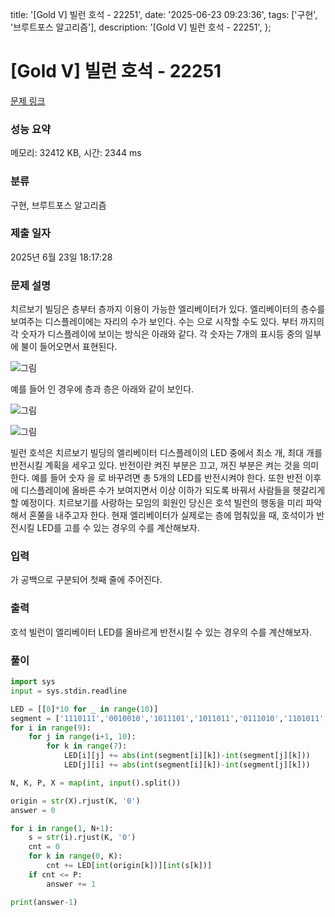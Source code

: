   title: '[Gold V] 빌런 호석 - 22251',
  date: '2025-06-23 09:23:36',
  tags: ['구현', '브루트포스 알고리즘'],
  description: '[Gold V] 빌런 호석 - 22251',
};

# [Gold V] 빌런 호석 - 22251 

[문제 링크](https://www.acmicpc.net/problem/22251) 

### 성능 요약

메모리: 32412 KB, 시간: 2344 ms

### 분류

구현, 브루트포스 알고리즘

### 제출 일자

2025년 6월 23일 18:17:28

### 문제 설명

치르보기 빌딩은 층부터 층까지 이용이 가능한 엘리베이터가 있다. 엘리베이터의 층수를 보여주는 디스플레이에는  자리의 수가 보인다. 수는 으로 시작할 수도 있다. 부터 까지의 각 숫자가 디스플레이에 보이는 방식은 아래와 같다. 각 숫자는 7개의 표시등 중의 일부에 불이 들어오면서 표현된다.

![그림](https://upload.acmicpc.net/fcb7dfaf-672b-48c4-bb25-7adf16fe106e/-/preview/)

예를 들어 인 경우에 층과 층은 아래와 같이 보인다.

![그림](https://upload.acmicpc.net/7197c436-b131-43ac-b14c-3e3b5f8c27ed/-/preview/)

                  

![그림](https://upload.acmicpc.net/ad62e659-8aef-4284-bd13-47df4a4ccbca/-/preview/)

빌런 호석은 치르보기 빌딩의 엘리베이터 디스플레이의 LED 중에서 최소 개, 최대 개를 반전시킬 계획을 세우고 있다. 반전이란 켜진 부분은 끄고, 꺼진 부분은 켜는 것을 의미한다. 예를 들어 숫자 을 로 바꾸려면 총 5개의 LED를 반전시켜야 한다. 또한 반전 이후에 디스플레이에 올바른 수가 보여지면서  이상  이하가 되도록 바꿔서 사람들을 헷갈리게 할 예정이다. 치르보기를 사랑하는 모임의 회원인 당신은 호석 빌런의 행동을 미리 파악해서 혼쭐을 내주고자 한다. 현재 엘리베이터가 실제로는 층에 멈춰있을 때, 호석이가 반전시킬 LED를 고를 수 있는 경우의 수를 계산해보자.

### 입력 

  가 공백으로 구분되어 첫째 줄에 주어진다.

### 출력 

 호석 빌런이 엘리베이터 LED를 올바르게 반전시킬 수 있는 경우의 수를 계산해보자.

### 풀이
```python
import sys
input = sys.stdin.readline

LED = [[0]*10 for _ in range(10)]
segment = ['1110111','0010010','1011101','1011011','0111010','1101011','1101111','1010010','1111111','1111011']
for i in range(9):
    for j in range(i+1, 10):
        for k in range(7):
            LED[i][j] += abs(int(segment[i][k])-int(segment[j][k]))
            LED[j][i] += abs(int(segment[i][k])-int(segment[j][k]))

N, K, P, X = map(int, input().split())

origin = str(X).rjust(K, '0')
answer = 0

for i in range(1, N+1):
    s = str(i).rjust(K, '0')
    cnt = 0
    for k in range(0, K):
        cnt += LED[int(origin[k])][int(s[k])]
    if cnt <= P:
        answer += 1

print(answer-1)
```